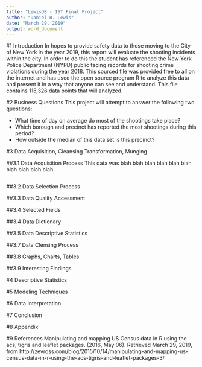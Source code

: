 ```yaml
---
title: "LewisDB - IST Final Project"
author: "Daniel B. Lewis"
date: "March 29, 2019"
output: word_document
---
```


#1 Introduction
In hopes to provide safety data to those moving to the City of New York in the year 2019, this report will evaluate the shooting incidents within the city. In order to do this the student has referenced the New York Police Department (NYPD) public facing records for shooting crime violations during the year 2018. This sourced file was provided free to all on the internet and has used the open source program R to analyze this data and present it in a way that anyone can see and understand.  This file contains 115,326 data points that will analyzed. 

#2 Business Questions
This project will attempt to answer the following two questions:

*	What time of day on average do most of the shootings take place?
* Which borough and precinct has reported the most shootings during this period?
*	How outside the median of this data set is this precinct?

#3 Data Acquisition, Cleansing Transformation, Munging

##3.1 Data Acquisition Process
  This data was blah blah blah blah blah blah blah blah blah blah. 

```r

```


##3.2 Data Selection Process

##3.3 Data Quality Accessment

##3.4 Selected Fields

##3.4 Data Dictionary

##3.5 Data Descriptive Statistics

##3.7 Data Clensing Process

##3.8 Graphs, Charts, Tables

##3.9 Interesting Findings

#4 Descriptive Statistics

#5 Modeling Techniques

#6 Data Interpretation

#7 Conclusion

#8 Appendix

#9 References
Manipulating and mapping US Census data in R using the acs, tigris and leaflet packages.   (2016, May 06). Retrieved March 29, 2019, from http://zevross.com/blog/2015/10/14/manipulating-and-mapping-us-census-data-in-r-using-the-acs-tigris-and-leaflet-packages-3/ 
